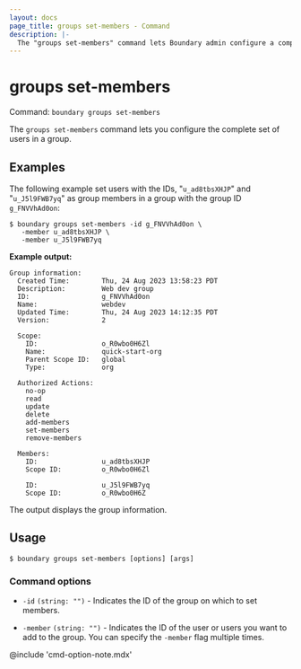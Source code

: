 ```yaml
---
layout: docs
page_title: groups set-members - Command
description: |-
  The "groups set-members" command lets Boundary admin configure a complete set of members (users) on a group given its ID.
---
```


# groups set-members

Command: `boundary groups set-members`

The `groups set-members` command lets you configure the complete set of users in a group.

## Examples

The following example set users with the IDs, "`u_ad8tbsXHJP`" and "`u_J5l9FWB7yq`" as group members in a group with the group ID `g_FNVVhAd0on`:

```shell-session
$ boundary groups set-members -id g_FNVVhAd0on \
   -member u_ad8tbsXHJP \
   -member u_J5l9FWB7yq
```

**Example output:**

<CodeBlockConfig hideClipboard>

```plaintext
Group information:
  Created Time:        Thu, 24 Aug 2023 13:58:23 PDT
  Description:         Web dev group
  ID:                  g_FNVVhAd0on
  Name:                webdev
  Updated Time:        Thu, 24 Aug 2023 14:12:35 PDT
  Version:             2

  Scope:
    ID:                o_R0wbo0H6Zl
    Name:              quick-start-org
    Parent Scope ID:   global
    Type:              org

  Authorized Actions:
    no-op
    read
    update
    delete
    add-members
    set-members
    remove-members

  Members:
    ID:                u_ad8tbsXHJP
    Scope ID:          o_R0wbo0H6Zl

    ID:                u_J5l9FWB7yq
    Scope ID:          o_R0wbo0H6Z
```

</CodeBlockConfig>

The output displays the group information.

## Usage

<CodeBlockConfig hideClipboard>

```shell-session
$ boundary groups set-members [options] [args]
```

</CodeBlockConfig>

### Command options

- `-id` `(string: "")` - Indicates the ID of the group on which to set members.

- `-member` `(string: "")` - Indicates the ID of the user or users you want to add to the group.
You can specify the `-member` flag multiple times.

@include 'cmd-option-note.mdx'
